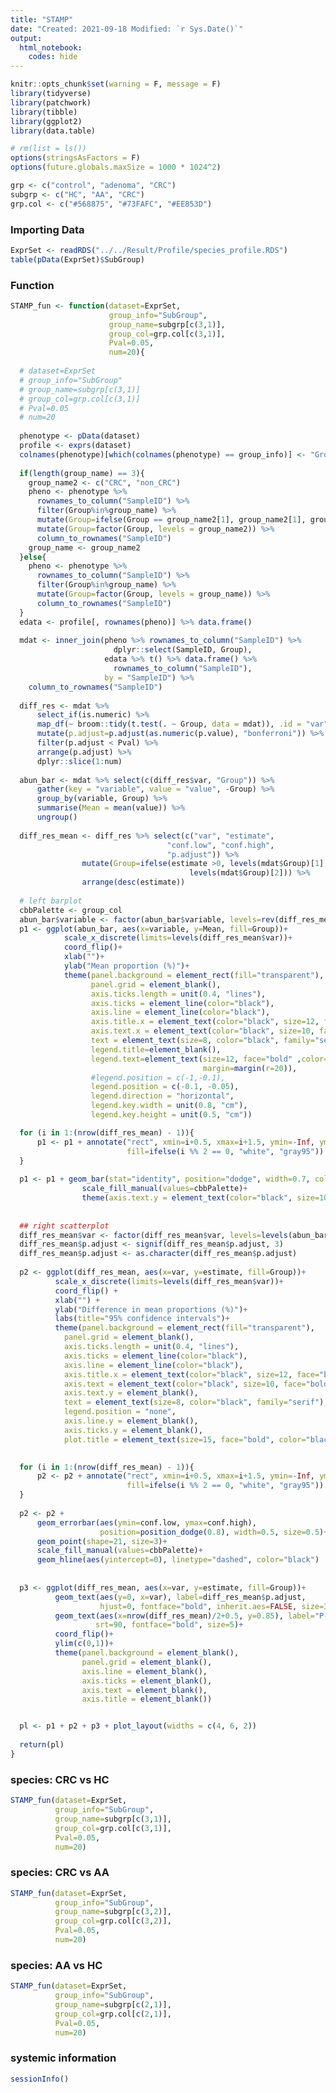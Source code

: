 ---
title: "STAMP"
date: "Created: 2021-09-18 Modified: `r Sys.Date()`"
output: 
  html_notebook:
    codes: hide
---

```{r setup, include=FALSE}
knitr::opts_chunk$set(warning = F, message = F)
library(tidyverse)
library(patchwork)
library(tibble)
library(ggplot2)
library(data.table)

# rm(list = ls())
options(stringsAsFactors = F)
options(future.globals.maxSize = 1000 * 1024^2)

grp <- c("control", "adenoma", "CRC")
subgrp <- c("HC", "AA", "CRC")
grp.col <- c("#568875", "#73FAFC", "#EE853D")
```


### Importing Data
```{r}
ExprSet <- readRDS("../../Result/Profile/species_profile.RDS")
table(pData(ExprSet)$SubGroup)
```


### Function
```{r}
STAMP_fun <- function(dataset=ExprSet,
                      group_info="SubGroup",
                      group_name=subgrp[c(3,1)],
                      group_col=grp.col[c(3,1)],
                      Pval=0.05,
                      num=20){
  
  # dataset=ExprSet
  # group_info="SubGroup"
  # group_name=subgrp[c(3,1)]
  # group_col=grp.col[c(3,1)]
  # Pval=0.05
  # num=20
  
  phenotype <- pData(dataset)
  profile <- exprs(dataset)
  colnames(phenotype)[which(colnames(phenotype) == group_info)] <- "Group"
  
  if(length(group_name) == 3){
    group_name2 <- c("CRC", "non_CRC")
    pheno <- phenotype %>%
      rownames_to_column("SampleID") %>%
      filter(Group%in%group_name) %>%
      mutate(Group=ifelse(Group == group_name2[1], group_name2[1], group_name2[2])) %>%
      mutate(Group=factor(Group, levels = group_name2)) %>%
      column_to_rownames("SampleID")
    group_name <- group_name2
  }else{
    pheno <- phenotype %>%
      rownames_to_column("SampleID") %>%
      filter(Group%in%group_name) %>%
      mutate(Group=factor(Group, levels = group_name)) %>%
      column_to_rownames("SampleID")
  }
  edata <- profile[, rownames(pheno)] %>% data.frame()  
  
  mdat <- inner_join(pheno %>% rownames_to_column("SampleID") %>%
                       dplyr::select(SampleID, Group),
                     edata %>% t() %>% data.frame() %>%
                       rownames_to_column("SampleID"),
                     by = "SampleID") %>%
    column_to_rownames("SampleID")  
  
  diff_res <- mdat %>% 
      select_if(is.numeric) %>%
      map_df(~ broom::tidy(t.test(. ~ Group, data = mdat)), .id = "var") %>%
      mutate(p.adjust=p.adjust(as.numeric(p.value), "bonferroni")) %>%
      filter(p.adjust < Pval) %>%
      arrange(p.adjust) %>%
      dplyr::slice(1:num)
  
  abun_bar <- mdat %>% select(c(diff_res$var, "Group")) %>% 
      gather(key = "variable", value = "value", -Group) %>% 
      group_by(variable, Group) %>% 
      summarise(Mean = mean(value)) %>%
      ungroup()
  
  diff_res_mean <- diff_res %>% select(c("var", "estimate", 
                                   "conf.low", "conf.high",
                                   "p.adjust")) %>%
                mutate(Group=ifelse(estimate >0, levels(mdat$Group)[1],
                                        levels(mdat$Group)[2])) %>%
                arrange(desc(estimate))
  
  # left barplot
  cbbPalette <- group_col
  abun_bar$variable <- factor(abun_bar$variable, levels=rev(diff_res_mean$var))
  p1 <- ggplot(abun_bar, aes(x=variable, y=Mean, fill=Group))+
            scale_x_discrete(limits=levels(diff_res_mean$var))+
            coord_flip()+
            xlab("")+
            ylab("Mean proportion (%)")+
            theme(panel.background = element_rect(fill="transparent"),
                  panel.grid = element_blank(),
                  axis.ticks.length = unit(0.4, "lines"), 
                  axis.ticks = element_line(color="black"),
                  axis.line = element_line(color="black"),
                  axis.title.x = element_text(color="black", size=12, face="bold"),
                  axis.text.x = element_text(color="black", size=10, face="bold"),
                  text = element_text(size=8, color="black", family="serif"),
                  legend.title=element_blank(),
                  legend.text=element_text(size=12, face="bold" ,color="black",
                                           margin=margin(r=20)),
                  #legend.position = c(-1,-0.1),
                  legend.position = c(-0.1, -0.05),
                  legend.direction = "horizontal",
                  legend.key.width = unit(0.8, "cm"),
                  legend.key.height = unit(0.5, "cm"))

  for (i in 1:(nrow(diff_res_mean) - 1)){
      p1 <- p1 + annotate("rect", xmin=i+0.5, xmax=i+1.5, ymin=-Inf, ymax=Inf, 
                          fill=ifelse(i %% 2 == 0, "white", "gray95"))  
  } 
  
  p1 <- p1 + geom_bar(stat="identity", position="dodge", width=0.7, color="black")+
                scale_fill_manual(values=cbbPalette)+
                theme(axis.text.y = element_text(color="black", size=10, face="italic"))
  
  
  ## right scatterplot
  diff_res_mean$var <- factor(diff_res_mean$var, levels=levels(abun_bar$variable))
  diff_res_mean$p.adjust <- signif(diff_res_mean$p.adjust, 3)
  diff_res_mean$p.adjust <- as.character(diff_res_mean$p.adjust)
  
  p2 <- ggplot(diff_res_mean, aes(x=var, y=estimate, fill=Group))+
          scale_x_discrete(limits=levels(diff_res_mean$var))+
          coord_flip() +
          xlab("") +
          ylab("Difference in mean proportions (%)")+
          labs(title="95% confidence intervals")+ 
          theme(panel.background = element_rect(fill="transparent"),
            panel.grid = element_blank(),
            axis.ticks.length = unit(0.4, "lines"), 
            axis.ticks = element_line(color="black"),
            axis.line = element_line(color="black"),
            axis.title.x = element_text(color="black", size=12, face="bold"),
            axis.text = element_text(color="black", size=10, face="bold"),
            axis.text.y = element_blank(),
            text = element_text(size=8, color="black", family="serif"),
            legend.position = "none",
            axis.line.y = element_blank(),
            axis.ticks.y = element_blank(),
            plot.title = element_text(size=15, face="bold", color="black", hjust=0.5))

  
  for (i in 1:(nrow(diff_res_mean) - 1)){
      p2 <- p2 + annotate("rect", xmin=i+0.5, xmax=i+1.5, ymin=-Inf, ymax=Inf, 
                          fill=ifelse(i %% 2 == 0, "white", "gray95"))  
  } 
  
  p2 <- p2 +
      geom_errorbar(aes(ymin=conf.low, ymax=conf.high), 
                    position=position_dodge(0.8), width=0.5, size=0.5)+
      geom_point(shape=21, size=3)+
      scale_fill_manual(values=cbbPalette)+
      geom_hline(aes(yintercept=0), linetype="dashed", color="black")
      
      
  p3 <- ggplot(diff_res_mean, aes(x=var, y=estimate, fill=Group))+
          geom_text(aes(y=0, x=var), label=diff_res_mean$p.adjust,
                    hjust=0, fontface="bold", inherit.aes=FALSE, size=3)+
          geom_text(aes(x=nrow(diff_res_mean)/2+0.5, y=0.85), label="P-value (corrected)",
                   srt=90, fontface="bold", size=5)+
          coord_flip()+
          ylim(c(0,1))+
          theme(panel.background = element_blank(),
                panel.grid = element_blank(),
                axis.line = element_blank(),
                axis.ticks = element_blank(),
                axis.text = element_blank(),
                axis.title = element_blank())


  pl <- p1 + p2 + p3 + plot_layout(widths = c(4, 6, 2))
  
  return(pl)
}
```


### species: CRC vs HC
```{r, fig.height=6, fig.width=10}
STAMP_fun(dataset=ExprSet,
          group_info="SubGroup",
          group_name=subgrp[c(3,1)],
          group_col=grp.col[c(3,1)],
          Pval=0.05,
          num=20)
```


### species: CRC vs AA
```{r, fig.height=6, fig.width=10}
STAMP_fun(dataset=ExprSet,
          group_info="SubGroup",
          group_name=subgrp[c(3,2)],
          group_col=grp.col[c(3,2)],
          Pval=0.05,
          num=20)
```


### species: AA vs HC
```{r, fig.height=5, fig.width=10}
STAMP_fun(dataset=ExprSet,
          group_info="SubGroup",
          group_name=subgrp[c(2,1)],
          group_col=grp.col[c(2,1)],
          Pval=0.05,
          num=20)
```


### systemic information
```{r}
sessionInfo()
```
